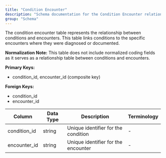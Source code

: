 ```yaml
---
title: "Condition Encounter"
description: "Schema documentation for the Condition Encounter relationship table in the Metriport data model"
group: "Schema"
---
```


The condition encounter table represents the relationship between conditions and encounters. This table links conditions to the specific encounters where they were diagnosed or documented.

**Normalization Note:**
This table does not include normalized coding fields as it serves as a relationship table between conditions and encounters.

**Primary Keys:**
* condition_id, encounter_id (composite key)

**Foreign Keys:**
* condition_id
* encounter_id

| Column | Data Type | Description | Terminology |
| ------ | --------- | ----------- | ----------- |
| condition_id | string | Unique identifier for the condition | - |
| encounter_id | string | Unique identifier for the encounter | - |
